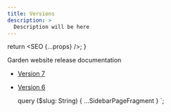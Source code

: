 ```yaml
---
title: Versions
description: >
  Description will be here
---
```



  return <SEO {...props} />;
}

Garden website release documentation

- [Version 7](https://606fa12ea4f2996a9cfd97aa--zendeskgarden.netlify.app/)
- [Version 6](https://606f9e155f932060ab2899e8--zendeskgarden.netlify.app/)


  query ($slug: String) {
    ...SidebarPageFragment
  }
`;
